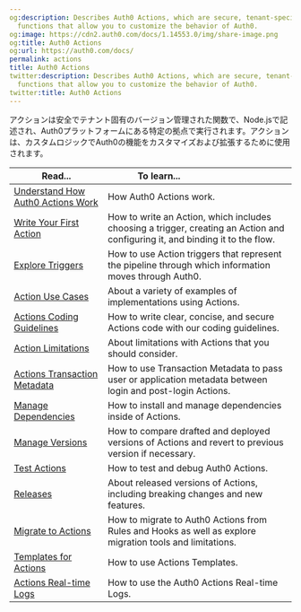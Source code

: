 ```yaml
---
og:description: Describes Auth0 Actions, which are secure, tenant-specific, self-contained
  functions that allow you to customize the behavior of Auth0.
og:image: https://cdn2.auth0.com/docs/1.14553.0/img/share-image.png
og:title: Auth0 Actions
og:url: https://auth0.com/docs/
permalink: actions
title: Auth0 Actions
twitter:description: Describes Auth0 Actions, which are secure, tenant-specific, self-contained
  functions that allow you to customize the behavior of Auth0.
twitter:title: Auth0 Actions
---
```


アクションは安全でテナント固有のバージョン管理された関数で、Node.jsで記述され、Auth0プラットフォームにある特定の拠点で実行されます。アクションは、カスタムロジックでAuth0の機能をカスタマイズおよび拡張するために使用されます。

<table class="table"><thead>
<tr>
<th><strong>Read...</strong></th>
<th><strong>To learn...</strong>                                </th>
</tr>
</thead>
<tbody>
<tr>
<td><a href="/docs/customize/actions/actions-overview">Understand How Auth0 Actions Work</a></td>
<td>How Auth0 Actions work.</td>
</tr>
<tr>
<td><a href="/docs/customize/actions/write-your-first-action">Write Your First Action</a></td>
<td>How to write an Action, which includes choosing a trigger, creating an Action and configuring it, and binding it to the flow.</td>
</tr>
<tr>
<td><a href="/docs/customize/actions/explore-triggers">Explore Triggers</a></td>
<td>How to use Action triggers that represent the pipeline through which information moves through Auth0.</td>
</tr>
<tr>
<td><a href="/docs/customize/actions/use-cases">Action Use Cases</a></td>
<td>About a variety of examples of implementations using Actions.</td>
</tr>
<tr>
<td><a href="/docs/customize/actions/action-coding-guidelines">Actions Coding Guidelines</a></td>
<td>How to write clear, concise, and secure Actions code with our coding guidelines.</td>
</tr>
<tr>
<td><a href="/docs/customize/actions/limitations">Action Limitations</a></td>
<td>About limitations with Actions that you should consider.</td>
</tr>
<tr>
<td><a href="/docs/customize/actions/transaction-metadata">Actions Transaction Metadata</a></td>
<td>How to use Transaction Metadata to pass user or application metadata between login and post-login Actions.</td>
</tr>
<tr>
<td><a href="/docs/customize/actions/manage-dependencies">Manage Dependencies</a></td>
<td>How to install and manage dependencies inside of Actions.</td>
</tr>
<tr>
<td><a href="/docs/customize/actions/manage-versions">Manage Versions</a></td>
<td>How to compare drafted and deployed versions of Actions and revert to previous version if necessary.</td>
</tr>
<tr>
<td><a href="/docs/customize/actions/test-actions">Test Actions</a></td>
<td>How to test and debug Auth0 Actions.</td>
</tr>
<tr>
<td><a href="/docs/customize/actions/releases">Releases</a></td>
<td>About released versions of Actions, including breaking changes and new features.</td>
</tr>
<tr>
<td><a href="/docs/customize/actions/migrate">Migrate to Actions</a></td>
<td>How to migrate to Auth0 Actions from Rules and Hooks as well as explore migration tools and limitations.</td>
</tr>
<tr>
<td><a href="/docs/customize/actions/actions-templates">Templates for Actions</a></td>
<td>How to use Actions Templates.</td>
</tr>
<tr>
<td><a href="/docs/customize/actions/actions-real-time-logs">Actions Real-time Logs</a></td>
<td>How to use the Auth0 Actions Real-time Logs.</td>
</tr>
</tbody>
</table>